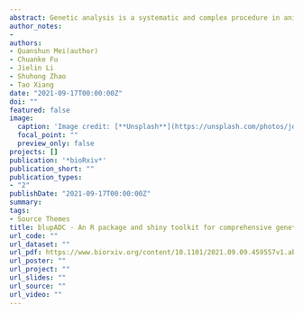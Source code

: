 ```yaml
---
abstract: Genetic analysis is a systematic and complex procedure in animal and plant breeding. With fast development of high-throughput genotyping techniques and algorithms, animal and plant breeding has entered into a genomic era. However, there is a lack of software, which can be used to process comprehensive genetic analyses, in the routine animal and plant breeding program. To make the whole genetic analysis in animal and plant breeding straightforward, we developed a powerful, robust and fast R package that includes genomic data format conversion, genomic data quality control and genotype imputation, breed composition analysis, pedigree tracing, analysis and visualization, pedigree-based and genomic-based relationship matrix construction, and genomic evaluation. In addition, to simplify the application of this package, we also developed a shiny toolkit for users.
author_notes:
- 
authors:
- Quanshun Mei(author)
- Chuanke Fu
- Jielin Li
- Shuhong Zhao
- Tao Xiang
date: "2021-09-17T00:00:00Z"
doi: ""
featured: false
image:
  caption: 'Image credit: [**Unsplash**](https://unsplash.com/photos/jdD8gXaTZsc)'
  focal_point: ""
  preview_only: false
projects: []
publication: '*bioRxiv*'
publication_short: ""
publication_types:
- "2"
publishDate: "2021-09-17T00:00:00Z"
summary:
tags:
- Source Themes
title: blupADC - An R package and shiny toolkit for comprehensive genetic data analysis in animal and plant breeding
url_code: ""
url_dataset: ""
url_pdf: https://www.biorxiv.org/content/10.1101/2021.09.09.459557v1.abstract
url_poster: ""
url_project: ""
url_slides: ""
url_source: ""
url_video: ""
---
```

